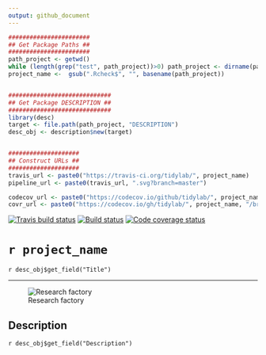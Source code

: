 ```yaml
---
output: github_document
---
```


```r
#######################
## Get Package Paths ##
#######################
path_project <- getwd()
while (length(grep("test", path_project))>0) path_project <- dirname(path_project)
project_name <-  gsub(".Rcheck$", "", basename(path_project))


############################# 
## Get Package DESCRIPTION ##
#############################
library(desc)
target <- file.path(path_project, "DESCRIPTION")
desc_obj <- description$new(target)


####################
## Construct URLs ##
####################
travis_url <- paste0("https://travis-ci.org/tidylab/", project_name)
pipeline_url <- paste0(travis_url, ".svg?branch=master")

codecov_url <- paste0("https://codecov.io/github/tidylab/", project_name, "?branch=master")
covr_url <- paste0("https://codecov.io/gh/tidylab/", project_name, "/branch/master/graph/badge.svg")


```

[![Travis build status](`r pipeline_url`)](`r travis_url`)
[![Build status](https://ci.appveyor.com/api/projects/status/ek5tuuy06k53lbk6/branch/master?svg=true)](https://ci.appveyor.com/project/harell/tidylab-boilerplate/branch/master)
[![Code coverage status](`r covr_url`)](`r codecov_url`)

<!-- Package Title -->

# ``r project_name``

`r desc_obj$get_field("Title")`

---

![Research factory](https://i.imgur.com/RLEQkhe.png)

<!-- Package Description -->

## Description

`r desc_obj$get_field("Description")`
